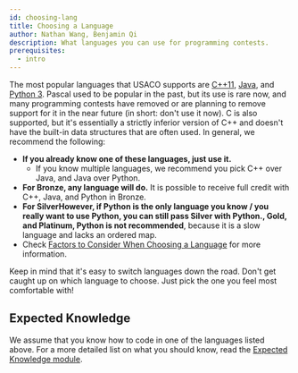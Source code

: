 ```yaml
---
id: choosing-lang
title: Choosing a Language
author: Nathan Wang, Benjamin Qi
description: What languages you can use for programming contests.
prerequisites:
  - intro
---
```


The most popular languages that USACO supports are
[C++11](https://en.wikipedia.org/wiki/C%2B%2B),
[Java](<https://en.wikipedia.org/wiki/Java_(programming_language)>), and
[Python 3](<https://en.wikipedia.org/wiki/Python_(programming_language)>).
Pascal used to be popular in the past, but its use is rare now, and many
programming contests have removed or are planning to remove support for it in
the near future (in short: don't use it now). C is also supported, but it's
essentially a strictly inferior version of C++ and doesn't have the built-in
data structures that are often used. In general, we recommend the following:

- **If you already know one of these languages, just use it.**
  - If you know multiple languages, we recommend you pick C++ over Java, and
    Java over Python.
- **For Bronze, any language will do.** It is possible to receive full credit
  with C++, Java, and Python in Bronze.
- **For Silver<Asterisk>However, if Python is the only language you know / you
  really want to use Python, you can still pass Silver with Python.</Asterisk>,
  Gold, and Platinum, Python is not recommended**, because it is a slow language
  and lacks an ordered map.
- Check
  [Factors to Consider When Choosing a Language](/general/factors-choosing) for
  more information.

Keep in mind that it's easy to switch languages down the road. Don't get caught
up on which language to choose. Just pick the one you feel most comfortable
with!

## Expected Knowledge

We assume that you know how to code in one of the languages listed above. For a
more detailed list on what you should know, read the
[Expected Knowledge module](/general/expected).
